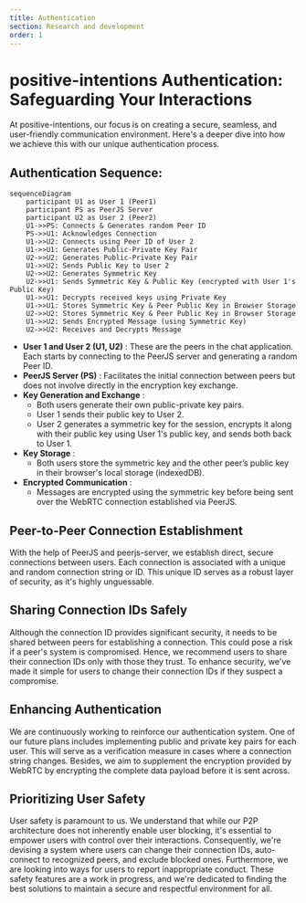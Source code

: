 ```yaml
---
title: Authentication
section: Research and development
order: 1
---
```


# positive-intentions Authentication: Safeguarding Your Interactions

<NLevelAnalytics />

At positive-intentions, our focus is on creating a secure, seamless, and user-friendly communication environment. Here's a deeper dive into how we achieve this with our unique authentication process.

## Authentication Sequence:

```mermaid
sequenceDiagram
    participant U1 as User 1 (Peer1)
    participant PS as PeerJS Server
    participant U2 as User 2 (Peer2)
    U1->>PS: Connects & Generates random Peer ID
    PS->>U1: Acknowledges Connection
    U1->>U2: Connects using Peer ID of User 2
    U1->>U1: Generates Public-Private Key Pair
    U2->>U2: Generates Public-Private Key Pair
    U1->>U2: Sends Public Key to User 2
    U2->>U2: Generates Symmetric Key
    U2->>U1: Sends Symmetric Key & Public Key (encrypted with User 1's Public Key)
    U1->>U1: Decrypts received keys using Private Key
    U1->>U1: Stores Symmetric Key & Peer Public Key in Browser Storage
    U2->>U2: Stores Symmetric Key & Peer Public Key in Browser Storage
    U1->>U2: Sends Encrypted Message (using Symmetric Key)
    U2->>U2: Receives and Decrypts Message

```

* **User 1 and User 2 (U1, U2)** : These are the peers in the chat application. Each starts by connecting to the PeerJS server and generating a random Peer ID.
* **PeerJS Server (PS)** : Facilitates the initial connection between peers but does not involve directly in the encryption key exchange.
* **Key Generation and Exchange** :
  * Both users generate their own public-private key pairs.
  * User 1 sends their public key to User 2.
  * User 2 generates a symmetric key for the session, encrypts it along with their public key using User 1's public key, and sends both back to User 1.
* **Key Storage** :
  * Both users store the symmetric key and the other peer’s public key in their browser's local storage (indexedDB).
* **Encrypted Communication** :
  * Messages are encrypted using the symmetric key before being sent over the WebRTC connection established via PeerJS.

## Peer-to-Peer Connection Establishment

With the help of PeerJS and peerjs-server, we establish direct, secure connections between users. Each connection is associated with a unique and random connection string or ID. This unique ID serves as a robust layer of security, as it's highly unguessable.

## Sharing Connection IDs Safely

Although the connection ID provides significant security, it needs to be shared between peers for establishing a connection. This could pose a risk if a peer's system is compromised. Hence, we recommend users to share their connection IDs only with those they trust. To enhance security, we've made it simple for users to change their connection IDs if they suspect a compromise.

## Enhancing Authentication

We are continuously working to reinforce our authentication system. One of our future plans includes implementing public and private key pairs for each user. This will serve as a verification measure in cases where a connection string changes. Besides, we aim to supplement the encryption provided by WebRTC by encrypting the complete data payload before it is sent across.

## Prioritizing User Safety

User safety is paramount to us. We understand that while our P2P architecture does not inherently enable user blocking, it's essential to empower users with control over their interactions. Consequently, we're devising a system where users can change their connection IDs, auto-connect to recognized peers, and exclude blocked ones. Furthermore, we are looking into ways for users to report inappropriate conduct. These safety features are a work in progress, and we're dedicated to finding the best solutions to maintain a secure and respectful environment for all.
